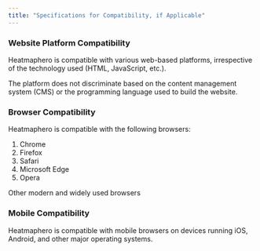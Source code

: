 ```yaml
---
title: "Specifications for Compatibility, if Applicable"
---
```

### Website Platform Compatibility

Heatmaphero is compatible with various web-based platforms, irrespective of the technology used (HTML, JavaScript, etc.). 

The platform does not discriminate based on the content management system (CMS) or the programming language used to build the website.

### Browser Compatibility

Heatmaphero is compatible with the following browsers:
1. Chrome
2. Firefox
3. Safari
4. Microsoft Edge
5. Opera

Other modern and widely used browsers

### Mobile Compatibility
Heatmaphero is compatible with mobile browsers on devices running iOS, Android, and other major operating systems.
